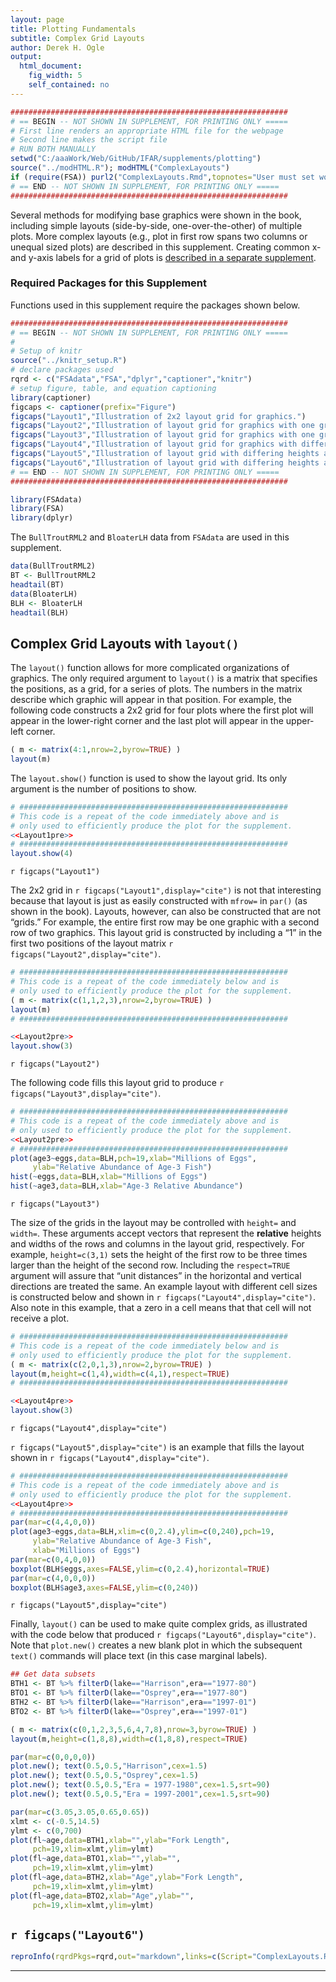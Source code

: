 ```yaml
---
layout: page
title: Plotting Fundamentals
subtitle: Complex Grid Layouts
author: Derek H. Ogle
output: 
  html_document: 
    fig_width: 5
    self_contained: no
---
```

```r
##############################################################
# == BEGIN -- NOT SHOWN IN SUPPLEMENT, FOR PRINTING ONLY =====
# First line renders an appropriate HTML file for the webpage
# Second line makes the script file
# RUN BOTH MANUALLY
setwd("C:/aaaWork/Web/GitHub/IFAR/supplements/plotting")
source("../modHTML.R"); modHTML("ComplexLayouts")
if (require(FSA)) purl2("ComplexLayouts.Rmd",topnotes="User must set working directory appropriately.")
# == END -- NOT SHOWN IN SUPPLEMENT, FOR PRINTING ONLY =====
##############################################################
```

Several methods for modifying base graphics were shown in the book, including simple layouts (side-by-side, one-over-the-other) of multiple plots.  More complex layouts (e.g., plot in first row spans two columns or unequal sized plots) are described in this supplement.  Creating common x- and y-axis labels for a grid of plots is [described in a separate supplement](CommonAxisLabels.html).

### Required Packages for this Supplement

Functions used in this supplement require the packages shown below.

```r
##############################################################
# == BEGIN -- NOT SHOWN IN SUPPLEMENT, FOR PRINTING ONLY =====
# 
# Setup of knitr
source("../knitr_setup.R")
# declare packages used
rqrd <- c("FSAdata","FSA","dplyr","captioner","knitr")
# setup figure, table, and equation captioning
library(captioner)
figcaps <- captioner(prefix="Figure")
figcaps("Layout1","Illustration of 2x2 layout grid for graphics.")
figcaps("Layout2","Illustration of layout grid for graphics with one graph in first row and two in the second row.")
figcaps("Layout3","Illustration of layout grid for graphics with one graph in first row and two in the second row.")
figcaps("Layout4","Illustration of layout grid for graphics with differing row heights and column widths.")
figcaps("Layout5","Illustration of layout grid with differing heights and widths such that a scatterplot appears in the 'middle' with corresponding boxplots on the 'sides.'")
figcaps("Layout6","Illustration of layout grid with differing heights and widths such that labels can be placed on the sides.")
# == END -- NOT SHOWN IN SUPPLEMENT, FOR PRINTING ONLY =====
##############################################################
```
```r
library(FSAdata)
library(FSA)
library(dplyr)
```

The `BullTroutRML2` and `BloaterLH` data from `FSAdata` are used in this supplement.

```r
data(BullTroutRML2)
BT <- BullTroutRML2
headtail(BT)
data(BloaterLH)
BLH <- BloaterLH
headtail(BLH)
```

## Complex Grid Layouts with `layout()`
The `layout()` function allows for more complicated organizations of graphics.  The only required argument to `layout()` is a matrix that specifies the positions, as a grid, for a series of plots.  The numbers in the matrix describe which graphic will appear in that position.  For example, the following code constructs a 2x2 grid for four plots where the first plot will appear in the lower-right corner and the last plot will appear in the upper-left corner.

```r
( m <- matrix(4:1,nrow=2,byrow=TRUE) )
layout(m)
```

The `layout.show()` function is used to show the layout grid.  Its only argument is the number of positions to show.

```r
# ############################################################
# This code is a repeat of the code immediately above and is
# only used to efficiently produce the plot for the supplement.
<<Layout1pre>>
# ############################################################
layout.show(4)
```

`r figcaps("Layout1")`

The 2x2 grid in `r figcaps("Layout1",display="cite")` is not that interesting because that layout is just as easily constructed with `mfrow=` in `par()` (as shown in the book).  Layouts, however, can also be constructed that are not "grids."  For example, the entire first row may be one graphic with a second row of two graphics.  This layout grid is constructed by including a "1" in the first two positions of the layout matrix `r figcaps("Layout2",display="cite")`.

```r
# ############################################################
# This code is a repeat of the code immediately below and is
# only used to efficiently produce the plot for the supplement.
( m <- matrix(c(1,1,2,3),nrow=2,byrow=TRUE) )
layout(m)
# ############################################################
```

```r
<<Layout2pre>>
layout.show(3)
```

`r figcaps("Layout2")`

The following code fills this layout grid to produce `r figcaps("Layout3",display="cite")`.

```r
# ############################################################
# This code is a repeat of the code immediately above and is
# only used to efficiently produce the plot for the supplement.
<<Layout2pre>>
# ############################################################
plot(age3~eggs,data=BLH,pch=19,xlab="Millions of Eggs",
     ylab="Relative Abundance of Age-3 Fish")
hist(~eggs,data=BLH,xlab="Millions of Eggs")
hist(~age3,data=BLH,xlab="Age-3 Relative Abundance")
```

`r figcaps("Layout3")`

The size of the grids in the layout may be controlled with `height=` and `width=`.  These arguments accept vectors that represent the **relative** heights and widths of the rows and columns in the layout grid, respectively.  For example, `height=c(3,1)` sets the height of the first row to be three times larger than the height of the second row.  Including the `respect=TRUE` argument will assure that "unit distances" in the horizontal and vertical directions are treated the same.  An example layout with different cell sizes is constructed below and shown in `r figcaps("Layout4",display="cite")`.  Also note in this example, that a zero in a cell means that that cell will not receive a plot.

```r
# ############################################################
# This code is a repeat of the code immediately below and is
# only used to efficiently produce the plot for the supplement.
( m <- matrix(c(2,0,1,3),nrow=2,byrow=TRUE) )
layout(m,height=c(1,4),width=c(4,1),respect=TRUE)
# ############################################################
```

```r
<<Layout4pre>>
layout.show(3)
```

`r figcaps("Layout4",display="cite")`

`r figcaps("Layout5",display="cite")` is an example that fills the layout shown in `r figcaps("Layout4",display="cite")`.

```r
# ############################################################
# This code is a repeat of the code immediately above and is
# only used to efficiently produce the plot for the supplement.
<<Layout4pre>>
# ############################################################
par(mar=c(4,4,0,0))
plot(age3~eggs,data=BLH,xlim=c(0,2.4),ylim=c(0,240),pch=19,
     ylab="Relative Abundance of Age-3 Fish",
     xlab="Millions of Eggs")
par(mar=c(0,4,0,0))
boxplot(BLH$eggs,axes=FALSE,ylim=c(0,2.4),horizontal=TRUE)
par(mar=c(4,0,0,0))
boxplot(BLH$age3,axes=FALSE,ylim=c(0,240))
```

`r figcaps("Layout5",display="cite")`

Finally, `layout()` can be used to make quite complex grids, as illustrated with the code below that produced `r figcaps("Layout6",display="cite")`.  Note that `plot.new()` creates a new blank plot in which the subsequent `text()` commands will place text (in this case marginal labels).

```r
## Get data subsets
BTH1 <- BT %>% filterD(lake=="Harrison",era=="1977-80")
BTO1 <- BT %>% filterD(lake=="Osprey",era=="1977-80")
BTH2 <- BT %>% filterD(lake=="Harrison",era=="1997-01")
BTO2 <- BT %>% filterD(lake=="Osprey",era=="1997-01")

( m <- matrix(c(0,1,2,3,5,6,4,7,8),nrow=3,byrow=TRUE) )
layout(m,height=c(1,8,8),width=c(1,8,8),respect=TRUE)

par(mar=c(0,0,0,0))
plot.new(); text(0.5,0.5,"Harrison",cex=1.5)
plot.new(); text(0.5,0.5,"Osprey",cex=1.5)
plot.new(); text(0.5,0.5,"Era = 1977-1980",cex=1.5,srt=90)
plot.new(); text(0.5,0.5,"Era = 1997-2001",cex=1.5,srt=90)

par(mar=c(3.05,3.05,0.65,0.65))
xlmt <- c(-0.5,14.5)
ylmt <- c(0,700)
plot(fl~age,data=BTH1,xlab="",ylab="Fork Length",
     pch=19,xlim=xlmt,ylim=ylmt)
plot(fl~age,data=BTO1,xlab="",ylab="",
     pch=19,xlim=xlmt,ylim=ylmt)
plot(fl~age,data=BTH2,xlab="Age",ylab="Fork Length",
     pch=19,xlim=xlmt,ylim=ylmt)
plot(fl~age,data=BTO2,xlab="Age",ylab="",
     pch=19,xlim=xlmt,ylim=ylmt)
```

`r figcaps("Layout6")`
--------------------------------------------------------------

```r
reproInfo(rqrdPkgs=rqrd,out="markdown",links=c(Script="ComplexLayouts.R",RMarkdown="ComplexLayouts.Rmd"))
```

--------------------------------------------------------------
